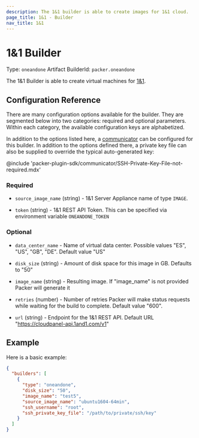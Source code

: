 ```yaml
---
description: The 1&1 builder is able to create images for 1&1 cloud.
page_title: 1&1 - Builder
nav_title: 1&1
---
```


# 1&1 Builder

Type: `oneandone`
Artifact BuilderId: `packer.oneandone`

The 1&1 Builder is able to create virtual machines for
[1&1](https://www.1and1.com/).

## Configuration Reference

There are many configuration options available for the builder. They are
segmented below into two categories: required and optional parameters. Within
each category, the available configuration keys are alphabetized.

In addition to the options listed here, a
[communicator](/packer/docs/templates/legacy_json_templates/communicator) can be configured for this
builder. In addition to the options defined there, a private key file
can also be supplied to override the typical auto-generated key:

@include 'packer-plugin-sdk/communicator/SSH-Private-Key-File-not-required.mdx'

### Required

- `source_image_name` (string) - 1&1 Server Appliance name of type `IMAGE`.

- `token` (string) - 1&1 REST API Token. This can be specified via
  environment variable `ONEANDONE_TOKEN`

### Optional

- `data_center_name` - Name of virtual data center. Possible values "ES",
  "US", "GB", "DE". Default value "US"

- `disk_size` (string) - Amount of disk space for this image in GB. Defaults
  to "50"

- `image_name` (string) - Resulting image. If "image_name" is not provided
  Packer will generate it

- `retries` (number) - Number of retries Packer will make status requests
  while waiting for the build to complete. Default value "600".

<!-- markdown-link-check-disable -->

- `url` (string) - Endpoint for the 1&1 REST API. Default URL
"<https://cloudpanel-api.1and1.com/v1>"
<!-- markdown-link-check-enable -->

## Example

Here is a basic example:

```json
{
  "builders": [
    {
      "type": "oneandone",
      "disk_size": "50",
      "image_name": "test5",
      "source_image_name": "ubuntu1604-64min",
      "ssh_username": "root",
      "ssh_private_key_file": "/path/to/private/ssh/key"
    }
  ]
}
```
